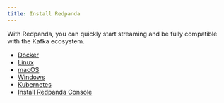 ```yaml
---
title: Install Redpanda
---
```


<head>
    <meta name="title" content="Install Redpanda | Redpanda Docs"/>
    <meta name="description" content="Install Redpanda on any supported platform."/>
</head>

With Redpanda, you can quickly start streaming and be fully compatible with the Kafka ecosystem. 

- [Docker](./quick-start-docker)
- [Linux](./quick-start-linux)
- [macOS](./quick-start-macos)
- [Windows](./quick-start-windows)
- [Kubernetes](./kubernetes-qs-dev)
- [Install Redpanda Console](./console-installation)
